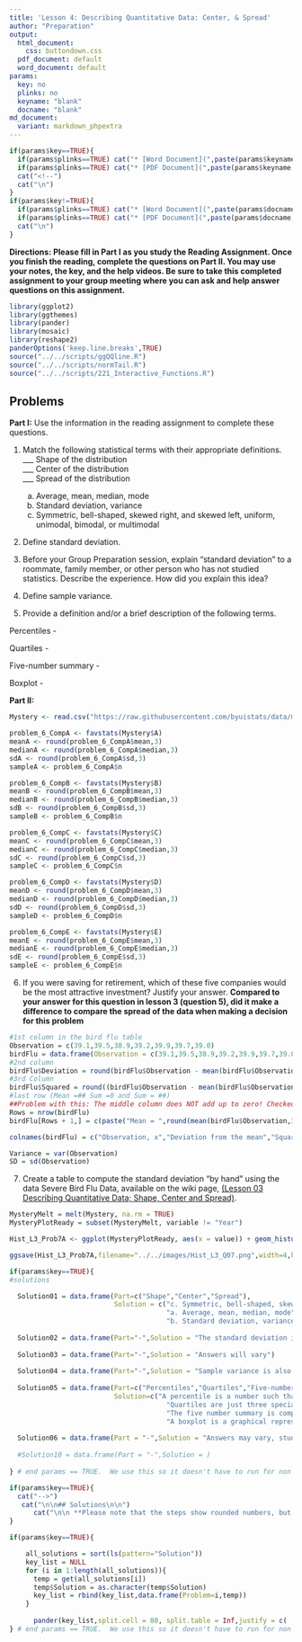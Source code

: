 ```yaml
---
title: 'Lesson 4: Describing Quantitative Data: Center, & Spread'
author: "Preparation"
output:
  html_document:
    css: buttondown.css
  pdf_document: default
  word_document: default
params:
  key: no
  plinks: no
  keyname: "blank"
  docname: "blank"
md_document:
  variant: markdown_phpextra
---
```


```r
if(params$key==TRUE){
  if(params$plinks==TRUE) cat("* [Word Document](",paste(params$keyname,"docx",sep="."),")\n")
  if(params$plinks==TRUE) cat("* [PDF Document](",paste(params$keyname,"pdf",sep="."),")\n")
  cat("<!--")
  cat("\n")
} 
if(params$key!=TRUE){
  if(params$plinks==TRUE) cat("* [Word Document](",paste(params$docname,"docx",sep="."),")\n")
  if(params$plinks==TRUE) cat("* [PDF Document](",paste(params$docname,"pdf",sep="."),")\n")
  cat("\n")
}
```

**Directions: Please fill in Part I as you study the Reading Assignment. Once you finish the reading, complete the questions on Part II. You may use your notes, the key, and the help videos. Be sure to take this completed assignment to your group meeting where you can ask and help answer questions on this assignment.**

```r
library(ggplot2)
library(ggthemes)
library(pander)
library(mosaic)
library(reshape2)
panderOptions('keep.line.breaks',TRUE)
source("../../scripts/ggQQline.R")
source("../../scripts/normTail.R")
source("../../scripts/221_Interactive_Functions.R")
```

## Problems

**Part I:**  Use the information in the reading assignment to complete these questions.

1. Match the following statistical terms with their appropriate definitions.    
    ___ Shape of the distribution   
    ___ Center of the distribution    
    ___ Spread of the distribution    

    a. Average, mean, median, mode
    b. Standard deviation, variance
    c. Symmetric, bell-shaped, skewed right, and skewed left, uniform, unimodal, bimodal, or multimodal

2. Define standard deviation.

3. Before your Group Preparation session, explain "standard deviation" to a roommate, family member, or other person who has not studied statistics.  Describe the experience.  How did you explain this idea?

4. Define sample variance.

5. Provide a definition and/or a brief description of the following terms.

Percentiles -

Quartiles -

Five-number summary - 

Boxplot - 

**Part II:**  

```r

Mystery <- read.csv("https://raw.githubusercontent.com/byuistats/data/master/MysteryInvestmentOpportunities/MysteryInvestmentOpportunities.csv",header = TRUE, stringsAsFactors = FALSE)

problem_6_CompA <- favstats(Mystery$A)
meanA <- round(problem_6_CompA$mean,3)
medianA <- round(problem_6_CompA$median,3)
sdA <- round(problem_6_CompA$sd,3)
sampleA <- problem_6_CompA$n

problem_6_CompB <- favstats(Mystery$B)
meanB <- round(problem_6_CompB$mean,3)
medianB <- round(problem_6_CompB$median,3)
sdB <- round(problem_6_CompB$sd,3)
sampleB <- problem_6_CompB$n

problem_6_CompC <- favstats(Mystery$C)
meanC <- round(problem_6_CompC$mean,3)
medianC <- round(problem_6_CompC$median,3)
sdC <- round(problem_6_CompC$sd,3)
sampleC <- problem_6_CompC$n

problem_6_CompD <- favstats(Mystery$D)
meanD <- round(problem_6_CompD$mean,3)
medianD <- round(problem_6_CompD$median,3)
sdD <- round(problem_6_CompD$sd,3)
sampleD <- problem_6_CompD$n

problem_6_CompE <- favstats(Mystery$E)
meanE <- round(problem_6_CompE$mean,3)
medianE <- round(problem_6_CompE$median,3)
sdE <- round(problem_6_CompE$sd,3)
sampleE <- problem_6_CompE$n

```

6. If you were saving for retirement, which of these five companies would be the most attractive investment?  Justify your answer.
**Compared to your answer for this question in lesson 3 (question 5), did it make a difference to compare the spread of the data when making a decision for this problem **

```r
#1st column in the bird flu table
Observation = c(39.1,39.5,38.9,39.2,39.9,39.7,39.0)
birdFlu = data.frame(Observation = c(39.1,39.5,38.9,39.2,39.9,39.7,39.0))
#2nd column
birdFlu$Deviation = round(birdFlu$Observation - mean(birdFlu$Observation),3)
#3rd Column
birdFlu$Squared = round((birdFlu$Observation - mean(birdFlu$Observation))^2,3)
#last row (Mean =## Sum =0 and Sum = ##)
##Problem with this: The middle column does NOT add up to zero! Checked it on excel as well. Doesn't add to zero 
Rows = nrow(birdFlu)
birdFlu[Rows + 1,] = c(paste("Mean = ",round(mean(birdFlu$Observation,3)),sep = ""),paste("Sum = ",round(sum(birdFlu$Deviation),3),sep = ""),paste("Sum = ",round(sum(birdFlu$Squared),3),sep = ""))

colnames(birdFlu) = c("Observation, x","Deviation from the mean","Squared Deviation from the Mean")

Variance = var(Observation)
SD = sd(Observation)
```


7.	Create a table to compute the standard deviation "by hand" using the data Severe Bird Flu Data, available on the wiki page, [(Lesson 03 Describing Quantitative Data; Shape, Center and Spread)](http://statistics.byuimath.com/index.php?title=Lesson_3:_Describing_Quantitative_Data:_Shape,_Center_%26_Spread). 

```r
MysteryMelt = melt(Mystery, na.rm = TRUE)
MysteryPlotReady = subset(MysteryMelt, variable != "Year")

Hist_L3_Prob7A <- ggplot(MysteryPlotReady, aes(x = value)) + geom_histogram(binwidth = 15,colour="white") + facet_wrap(~variable,nrow = 5)

ggsave(Hist_L3_Prob7A,filename="../../images/Hist_L3_Q07.png",width=4,height=4)
```


```r
if(params$key==TRUE){
#solutions

  Solution01 = data.frame(Part=c("Shape","Center","Spread"),
                          Solution = c("c. Symmetric, bell-shaped, skewed right, and skewed left, uniform, unimodal, bimodal, or multimodal",
                                       "a. Average, mean, median, mode",
                                       "b. Standard deviation, variance"))
  
  Solution02 = data.frame(Part="-",Solution = "The standard deviation is a measure of the spread in a distribution.  If the standard deviation is small then the data tend to be closer together.  If the standard deviation is large, the data is usually more spread out.")
  
  Solution03 = data.frame(Part="-",Solution = "Answers will vary")
  
  Solution04 = data.frame(Part="-",Solution = "Sample variance is also a measure of spread in a data set.  The sample variance is an estimator of the true population variance.  The sample variance is just the sample standard deviation squared or $s^2$.")
  
  Solution05 = data.frame(Part=c("Percentiles","Quartiles","Five-number summary","Boxplot"),
                          Solution=c("A percentile is a number such that a specified percentage of the data are at or below this number, such as at the 50th percentile, this value is as large or larger than 50% of all the data.",
                                       "Quartiles are just three special percentiles, $25^{th}$, $50^{th}$, and $75^{th}$ percentiles divide the data into fourths.",
                                       "The five number summary is comprised of the minimum, first quartile, median, third quartile, and maximum.  It is just a good way to summarize the data into just five numbers.",
                                       "A boxplot is a graphical representation of the five-number summary."))
  
  Solution06 = data.frame(Part = "-",Solution = "Answers may vary, students should choose a company and justify why. They will probably choose B or C, because they have the highest means.")
  
  #Solution10 = data.frame(Part = "-",Solution = )
  
} # end params == TRUE.  We use this so it doesn't have to run for non answer key path. 
```


```r
if(params$key==TRUE){
  cat("-->")
   cat("\n\n## Solutions\n\n")
      cat("\n\n **Please note that the steps show rounded numbers, but that the final answers to the problems are calculated without rounding.**")
}
```



```r
if(params$key==TRUE){

    all_solutions = sort(ls(pattern="Solution"))
    key_list = NULL
    for (i in 1:length(all_solutions)){
      temp = get(all_solutions[i])
      temp$Solution = as.character(temp$Solution)
      key_list = rbind(key_list,data.frame(Problem=i,temp))
    }
    
      pander(key_list,split.cell = 80, split.table = Inf,justify = c( 'center', 'left',"left"))
} # end params == TRUE.  We use this so it doesn't have to run for non answer key path.

```

